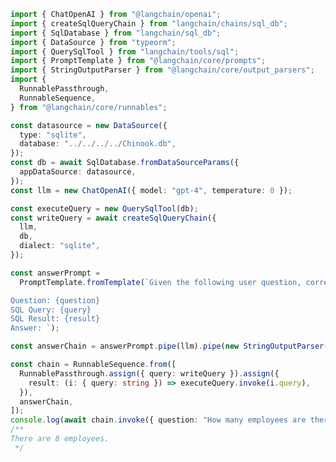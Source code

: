 ```typescript
import { ChatOpenAI } from "@langchain/openai";
import { createSqlQueryChain } from "langchain/chains/sql_db";
import { SqlDatabase } from "langchain/sql_db";
import { DataSource } from "typeorm";
import { QuerySqlTool } from "langchain/tools/sql";
import { PromptTemplate } from "@langchain/core/prompts";
import { StringOutputParser } from "@langchain/core/output_parsers";
import {
  RunnablePassthrough,
  RunnableSequence,
} from "@langchain/core/runnables";

const datasource = new DataSource({
  type: "sqlite",
  database: "../../../../Chinook.db",
});
const db = await SqlDatabase.fromDataSourceParams({
  appDataSource: datasource,
});
const llm = new ChatOpenAI({ model: "gpt-4", temperature: 0 });

const executeQuery = new QuerySqlTool(db);
const writeQuery = await createSqlQueryChain({
  llm,
  db,
  dialect: "sqlite",
});

const answerPrompt =
  PromptTemplate.fromTemplate(`Given the following user question, corresponding SQL query, and SQL result, answer the user question.

Question: {question}
SQL Query: {query}
SQL Result: {result}
Answer: `);

const answerChain = answerPrompt.pipe(llm).pipe(new StringOutputParser());

const chain = RunnableSequence.from([
  RunnablePassthrough.assign({ query: writeQuery }).assign({
    result: (i: { query: string }) => executeQuery.invoke(i.query),
  }),
  answerChain,
]);
console.log(await chain.invoke({ question: "How many employees are there" }));
/**
There are 8 employees.
 */
```
